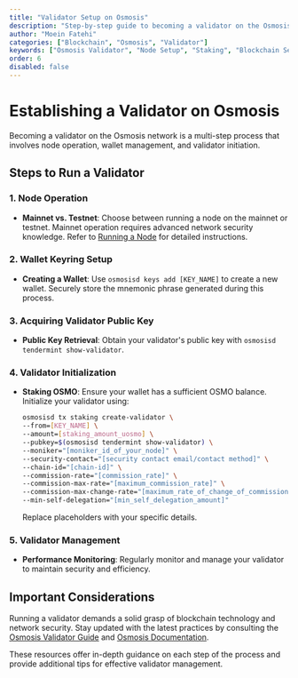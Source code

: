 ```yaml
---
title: "Validator Setup on Osmosis"
description: "Step-by-step guide to becoming a validator on the Osmosis network, covering node setup, wallet initialization, and validator creation."
author: "Moein Fatehi"
categories: ["Blockchain", "Osmosis", "Validator"]
keywords: ["Osmosis Validator", "Node Setup", "Staking", "Blockchain Security"]
order: 6
disabled: false
---
```


# Establishing a Validator on Osmosis

Becoming a validator on the Osmosis network is a multi-step process that involves node operation, wallet management, and validator initiation.

## Steps to Run a Validator

### 1. Node Operation
- **Mainnet vs. Testnet**: Choose between running a node on the mainnet or testnet. Mainnet operation requires advanced network security knowledge. Refer to [Running a Node](./running-a-node.mdx) for detailed instructions.

### 2. Wallet Keyring Setup
- **Creating a Wallet**: Use `osmosisd keys add [KEY_NAME]` to create a new wallet. Securely store the mnemonic phrase generated during this process.

### 3. Acquiring Validator Public Key
- **Public Key Retrieval**: Obtain your validator's public key with `osmosisd tendermint show-validator`.

### 4. Validator Initialization
- **Staking OSMO**: Ensure your wallet has a sufficient OSMO balance. Initialize your validator using:
  ```bash
  osmosisd tx staking create-validator \
  --from=[KEY_NAME] \
  --amount=[staking_amount_uosmo] \
  --pubkey=$(osmosisd tendermint show-validator) \
  --moniker="[moniker_id_of_your_node]" \
  --security-contact="[security contact email/contact method]" \
  --chain-id="[chain-id]" \
  --commission-rate="[commission_rate]" \
  --commission-max-rate="[maximum_commission_rate]" \
  --commission-max-change-rate="[maximum_rate_of_change_of_commission]" \
  --min-self-delegation="[min_self_delegation_amount]"
  ```
  Replace placeholders with your specific details.

### 5. Validator Management
- **Performance Monitoring**: Regularly monitor and manage your validator to maintain security and efficiency.

## Important Considerations
Running a validator demands a solid grasp of blockchain technology and network security. Stay updated with the latest practices by consulting the [Osmosis Validator Guide](https://osmosis-labs.github.io/osmosis/validators/) and [Osmosis Documentation](https://docs.osmosis.zone/overview/validate/).

These resources offer in-depth guidance on each step of the process and provide additional tips for effective validator management.